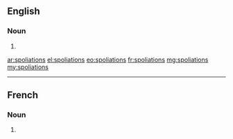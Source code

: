 ==English==

===Noun===
{{head|en|noun plural form}}

# {{plural of|spoliation|lang=en}}

[[ar:spoliations]]
[[el:spoliations]]
[[eo:spoliations]]
[[fr:spoliations]]
[[mg:spoliations]]
[[my:spoliations]]

----

==French==

===Noun===
{{head|fr|noun plural form|g=f}}

# {{plural of|spoliation|lang=fr}}
{{rfc-auto}}
